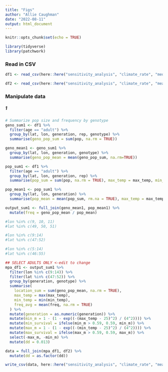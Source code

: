 ```yaml
---
title: "Figs"
author: "Allie Caughman"
date: "2022-08-11"
output: html_document
---
```


```r
knitr::opts_chunk$set(echo = TRUE)

library(tidyverse)
library(patchwork)
```

### Read in CSV

```r
df1 <- read_csv(here::here("sensitivity_analysis", "climate_rate", "med_mean_shock_013.csv"))

df2 <- read_csv(here::here("sensitivity_analysis", "climate_rate", "mean_shock_med_sum_geno.csv")) 
```

### Manipulate data

##### 1

```r
# Summarize pop size and frequency by genotype
geno_sum1 <- df1 %>%
  filter(age == "adult") %>% 
  group_by(lat, lon, generation, rep, genotype) %>%
  summarise(geno_pop_sum = sum(pop, na.rm = TRUE))

geno_mean1 <- geno_sum1 %>% 
  group_by(lat, lon, generation, genotype) %>% 
  summarise(geno_pop_mean = mean(geno_pop_sum, na.rm=TRUE))

pop_sum1 <- df1 %>%
  filter(age == "adult") %>% 
  group_by(lat, lon, generation, rep) %>%
  summarise(pop_sum = sum(pop, na.rm = TRUE), max_temp = max_temp, min_temp = min_temp)

pop_mean1 <- pop_sum1 %>%
  group_by(lat, lon, generation) %>%
  summarise(pop_mean = mean(pop_sum, rm.na = TRUE), max_temp = max_temp, min_temp = min_temp)

output_sum1 <- full_join(geno_mean1, pop_mean1) %>%
  mutate(freq = geno_pop_mean / pop_mean)
```

```r
#lon %in% c(9, 10, 11)
#lat %in% c(49, 50, 51)

#lon %in% c(9:14)
#lat %in% c(47:52)

#lon %in% c(5:14)
#lat %in% c(46:55)

## SELECT ADULTS ONLY <-edit to change
mpa_df1 <- output_sum1 %>%
  filter(lon %in% c(9:14)) %>%
  filter(lat %in% c(47:52)) %>%
  group_by(generation, genotype) %>%
  summarise(
    location_sum = sum(geno_pop_mean, na.rm = TRUE),
    max_temp = max(max_temp),
    min_temp = min(min_temp),
    freq_avg = mean(freq, na.rm = TRUE)
  ) %>%
  mutate(generation = as.numeric(generation)) %>%
  mutate(min_m = 1 - (1 - exp((-(max_temp - 25)^2) / (4^2)))) %>%
  mutate(min_survival = ifelse(min_m > 0.59, 0.59, min_m)) %>%
  mutate(max_m = 1 - (1 - exp((-(min_temp - 25)^2) / (4^2)))) %>%
  mutate(max_survival = ifelse(max_m > 0.59, 0.59, max_m)) %>%
  select(-max_m, -min_m) %>% 
  mutate(dd = 0.013)

```


```r
data = full_join(mpa_df1, df2) %>% 
  mutate(dd = as.factor(dd))

write_csv(data, here::here("sensitivity_analysis", "climate_rate", "mean_shock_med_sum_geno.csv"))
```